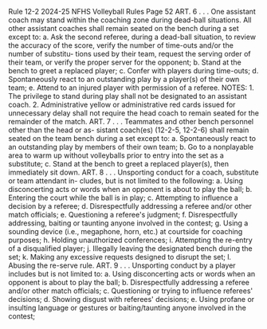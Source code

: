 Rule 12-2 2024-25 NFHS Volleyball Rules Page 52 ART. 6 . . . One assistant coach may stand within the coaching zone during dead-ball situations. All other assistant coaches shall remain seated on the bench during a set except to: a. Ask the second referee, during a dead-ball situation, to review the accuracy of the score, verify the number of time-outs and/or the number of substitu- tions used by their team, request the serving order of their team, or verify the proper server for the opponent; b. Stand at the bench to greet a replaced player; c. Confer with players during time-outs; d. Spontaneously react to an outstanding play by a player(s) of their own team; e. Attend to an injured player with permission of a referee. NOTES: 1. The privilege to stand during play shall not be designated to an assistant coach. 2. Administrative yellow or administrative red cards issued for unnecessary delay shall not require the head coach to remain seated for the remainder of the match. ART. 7 . . . Teammates and other bench personnel other than the head or as- sistant coach(es) (12-2-5, 12-2-6) shall remain seated on the team bench during a set except to: a. Spontaneously react to an outstanding play by members of their own team; b. Go to a nonplayable area to warm up without volleyballs prior to entry into the set as a substitute; c. Stand at the bench to greet a replaced player(s), then immediately sit down. ART. 8 . . . Unsporting conduct for a coach, substitute or team attendant in- cludes, but is not limited to the following: a. Using disconcerting acts or words when an opponent is about to play the ball; b. Entering the court while the ball is in play; c. Attempting to influence a decision by a referee; d. Disrespectfully addressing a referee and/or other match officials; e. Questioning a referee's judgment; f. Disrespectfully addressing, baiting or taunting anyone involved in the contest; g. Using a sounding device (i.e., megaphone, horn, etc.) at courtside for coaching purposes; h. Holding unauthorized conferences; i. Attempting the re-entry of a disqualified player; j. Illegally leaving the designated bench during the set; k. Making any excessive requests designed to disrupt the set; l. Abusing the re-serve rule. ART. 9 . . . Unsporting conduct by a player includes but is not limited to: a. Using disconcerting acts or words when an opponent is about to play the ball; b. Disrespectfully addressing a referee and/or other match officials; c. Questioning or trying to influence referees' decisions; d. Showing disgust with referees' decisions; e. Using profane or insulting language or gestures or baiting/taunting anyone involved in the contest;